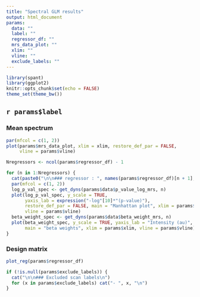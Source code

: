 ```yaml
---
title: "Spectral GLM results"
output: html_document
params:
  data: ""
  label: ""
  regressor_df: ""
  mrs_data_plot: ""
  xlim: ""
  vline: ""
  exclude_labels: ""
---
```


```r
library(spant)
library(ggplot2)
knitr::opts_chunk$set(echo = FALSE)
theme_set(theme_bw())
```

## `r params$label`

### Mean spectrum
```r
par(mfcol = c(1, 2))
plot(params$mrs_data_plot, xlim = xlim, restore_def_par = FALSE,
     vline = params$vline)
```

```r
Nregressors <- ncol(params$regressor_df) - 1

for (n in 1:Nregressors) {
  cat(paste0("\n\n### regressor : ", names(params$regressor_df)[n + 1], "\n"))
  par(mfcol = c(1, 2))
  log_p_val_spec <- get_dyns(params$data$p_value_log_mrs, n)
  plot(log_p_val_spec, y_scale = TRUE,
       yaxis_lab = expression("-log"[10]*"(p-value)"),
       restore_def_par = FALSE, main = "Manhattan plot", xlim = params$xlim,
       vline = params$vline)
  beta_weight_spec <- get_dyns(params$data$beta_weight_mrs, n)
  plot(beta_weight_spec, y_scale = TRUE, yaxis_lab = "Intensity (au)",
       main = "beta weights", xlim = params$xlim, vline = params$vline)
}
```

### Design matrix
```r
plot_reg(params$regressor_df)
```

```r
if (!is.null(params$exclude_labels)) {
  cat("\n\n### Excluded scan labels\n")
  for (x in params$exclude_labels) cat("- ", x, "\n")
}
```